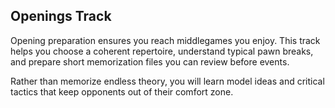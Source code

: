 ## Openings Track

Opening preparation ensures you reach middlegames you enjoy. This track helps you choose a coherent repertoire, understand typical pawn breaks, and prepare short memorization files you can review before events.

Rather than memorize endless theory, you will learn model ideas and critical tactics that keep opponents out of their comfort zone.
